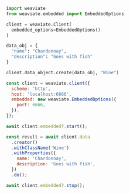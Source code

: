 
<Tabs groupId="languages">
  <TabItem value="py" label="Python">

  ```python
  import weaviate
  from weaviate.embedded import EmbeddedOptions

  client = weaviate.Client(
    embedded_options=EmbeddedOptions()
  )

  data_obj = {
    "name": "Chardonnay",
    "description": "Goes with fish"
  }

  client.data_object.create(data_obj, "Wine")
  ```

  </TabItem>
  <TabItem value="js" label="JavaScript">

  ```js
  const client = weaviate.client({
    scheme: 'http',
    host: 'localhost:6666',
    embedded: new weaviate.EmbeddedOptions({
      port: 6666,
    }),
  });

  await client.embedded?.start();

  const result = await client.data
    .creator()
    .withClassName('Wine')
    .withProperties({
      name: 'Chardonnay',
      description: 'Goes with fish',
    })
    .do();

  await client.embedded?.stop();
  ```

  </TabItem>
</Tabs>
